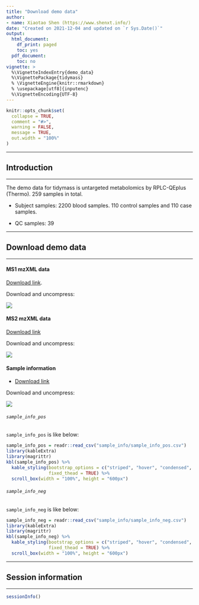 ```yaml
---
title: "Download demo data"
author:
- name: Xiaotao Shen (https://www.shenxt.info/)
date: "Created on 2021-12-04 and updated on `r Sys.Date()`"
output:
  html_document:
    df_print: paged
    toc: yes
  pdf_document:
    toc: no
vignette: >
  %\VignetteIndexEntry{demo_data}
  %\VignettePackage{tidymass}
  % \VignetteEngine{knitr::rmarkdown}
  % \usepackage[utf8]{inputenc}
  %\VignetteEncoding{UTF-8}
---
```


```r
knitr::opts_chunk$set(
  collapse = TRUE,
  comment = "#>",
  warning = FALSE,
  message = TRUE,
  out.width = "100%"
)
```

---

## **Introduction**

---

The demo data for tidymass is untargeted metabolomics by RPLC-QEplus (Thermo). 259 samples in total.

* Subject samples: 2200 blood samples. 110 control samples and 110 case samples.

* QC samples: 39

---

## **Download demo data**

---

#### MS1 mzXML data

[Download link](https://drive.google.com/file/d/1KUk0-PA77zV3UJsuUTEuAK6462yze8mm/view?usp=sharing).

Download and uncompress:


![](figures/Screen-Shot-2022-01-13-at-10.33.07-PM.png)

#### MS2 mzXML data

[Download link](https://drive.google.com/file/d/1FY3x7q5i1g3oSLaVej__ZaZ4XSX-mWBQ/view?usp=sharing)

Download and uncompress:

![](figures/Screen-Shot-2022-01-13-at-10.34.18-PM.png)

#### Sample information

* [Download link](https://drive.google.com/file/d/1yyJeOMUhuMSTmPWfzKuFTCRfZ3zdhO6q/view?usp=sharing)

Download and uncompress:

![](figures/Screen Shot-2022-01-13-at-10.35.54-PM.png)

###### `sample_info_pos`

`sample_info_pos` is like below:

```r
sample_info_pos = readr::read_csv("sample_info/sample_info_pos.csv")
library(kableExtra)
library(magrittr)
kbl(sample_info_pos) %>%
  kable_styling(bootstrap_options = c("striped", "hover", "condensed", "responsive"),
                fixed_thead = TRUE) %>% 
  scroll_box(width = "100%", height = "600px")
```

###### `sample_info_neg`

`sample_info_neg` is like below:

```r
sample_info_neg = readr::read_csv("sample_info/sample_info_neg.csv")
library(kableExtra)
library(magrittr)
kbl(sample_info_neg) %>%
  kable_styling(bootstrap_options = c("striped", "hover", "condensed", "responsive"),
                fixed_thead = TRUE) %>% 
  scroll_box(width = "100%", height = "600px")
```

---

## **Session information**

---

```r
sessionInfo()
```